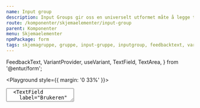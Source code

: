 ```yaml
---
name: Input group
description: Input Groups gir oss en universelt utformet måte å legge til label, variant-stiler og validering til skjemaelementer.
route: /komponenter/skjemaelementer/input-group
parent: Komponenter
menu: Skjemaelementer
npmPackage: form
tags: skjemagruppe, gruppe, input-gruppe, inputgroup, feedbacktext, variant
---
```


  FeedbackText,
  VariantProvider,
  useVariant,
  TextField,
  TextArea,
} from '@entur/form';

<PageHeader />

<Playground style={{ margin: '0 33%' }}>
  <TextField
    label="Brukernavn"
    labelTooltip="Brukernavnet kan ikke inneholde tall"
    placeholder="Lag et brukernavn"
  />
  <TextArea
    placeholder="Informasjon"
    label="Brukernavn"
    feedback="Du kan bruke bokstaver og tall"
    variant="info"
  />
  <TextField
    label="Brukeren"
    feedback="Gratulerer"
    variant="success"
    placeholder="Oslo"
  />
  <TextField
    placeholder="Gjøvik"
    width="fluid"
    label="Togdestinasjon"
    feedback="Oisann, noe galt skjedde her"
    variant="error"
  />
  <TextField
    placeholder="Advarsel"
    label="Togdestinasjon"
    feedback="Pass på her"
    variant="warning"
  />
</Playground>

## Komponenter

### InputGroup

{/\* <ImportStatement imports="InputGroup" />

<Props of={InputGroup} /> */}

`<InputGroup />` gir oss en universelt utformet måte å legge til label, validering og variant-stiler til skjemaelementer.
`Dropdown` støtter ikke wrapping av InputGroup, så bruk heller f.eks. `label`-propen direkte fra Dropdown.

### FeedbackText

<ImportStatement imports="FeedbackText" />
<Props of={FeedbackText} />

Av og til trenger man å lage sin egen versjon av en `<InputGroup />`. I de tilfellene kan det være greit å ha tilgang på byggeklossene som `<InputGroup />` er satt sammen av!

<Playground>
  <FeedbackText variant="warning">Sjekk at eposten din er gyldig</FeedbackText>
</Playground>

`<FeedbackText />` er teksten og ikonet som vises under et skjemaelement når det valideres.

### VariantProvider og useVariant

<ImportStatement imports="VariantProvider, useVariant" />

`<VariantProvider />` lar deg sende inn en variant, og hente den ut igjen med hooken `useVariant()`. Dette kan være praktisk når man skal lage sin egen versjon av en input group-komponent, og vil unngå å videresende varianten overalt.

```js
const CustomInputGroup = props => (
  <VariantProvider variant={props.variant}>{props.children}</VariantProvider>
);
```

## Retningslinjer for bruk

### Varianter

**Info om ledeteksten (Spørsmålstegn-ikon)**: En hjelpetekst som forklarer hva brukeren skal fylle inn bør alltid være synlig i ledeteksten der det er mulig. For kompleks hjelpetekst, kan du bruke et spørsmålstegn-ikon ved siden av ledeteksten. Ved å klikke på den, trigger brukeren opp en Tooltip med informasjonen. Du kan også vurdere å plassere hjelpeteksten ved siden av tekstfeltet

**Inline hjelpetekst (Infomelding)**: Gir kontekst og ekstra veiledning om tekstfeltet, for hvordan det skal brukes. Teksten bør være kort og konsis og være synlig med en gang. Den kan for eksempel brukes for å informere brukeren om at tekstfeltet har en grense på max antall tegn man kan fylle inn.

### Validering

**Tekstfelt med feil validering (Feilmelding)**: Når brukerne gjør feil eller ikke har fylt ut det de skal riktig, må de forstå hva disse feilene er, slik at de kan rette dem og sende inn skjemaet på nytt. Et eksempel kan være hvis brukeren har oppgitt et telefonnummer som er feil. Feilmeldinger vises under tekstfeltet, og erstatter hjelpeteksten til den er løst.

**Tekstfelt med suksess validering (Suksessmelding)**: Indikerer at detaljene brukeren har fylt inn i skjemaet er godkjent/vellykket.

Validering av felter skjer underveis i skjema, men først når man går ut av feltet. Hvis man ikke går inn i feltet vil validering først komme når man validerer siden.
